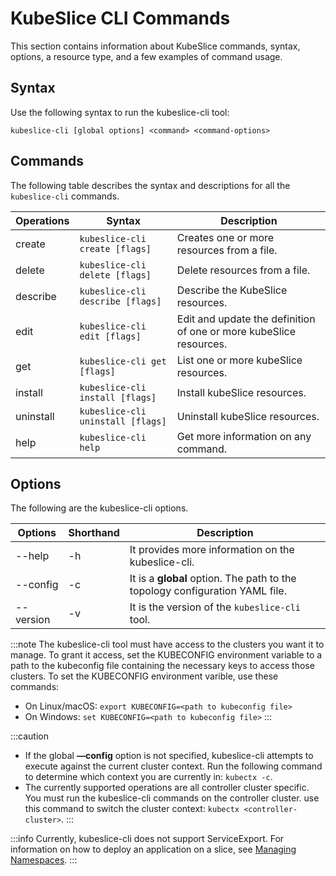 # KubeSlice CLI Commands

This section contains information about KubeSlice commands, syntax, options, a resource type, and a few examples of command usage.

## Syntax
Use the following syntax to run the kubeslice-cli tool:

```
kubeslice-cli [global options] <command> <command-options>
```

## Commands

The following table describes the syntax and descriptions for all the `kubeslice-cli` commands.

|Operations|Syntax|Description|
|----|----|---|
| create | `kubeslice-cli create [flags]` | Creates one or more resources from a file. |
| delete | `kubeslice-cli delete [flags]` | Delete resources from a file.|
| describe | `kubeslice-cli describe [flags]` | Describe the KubeSlice resources.|
| edit | `kubeslice-cli edit [flags]` | Edit and update the definition of one or more kubeSlice resources.|
| get | `kubeslice-cli get [flags]` | List one or more kubeSlice resources.|
| install | `kubeslice-cli install [flags]` | Install kubeSlice resources.|
| uninstall | `kubeslice-cli uninstall [flags]` | Uninstall kubeSlice resources.|
| help | `kubeslice-cli help` | Get more information on any command.|

## Options
The following are the kubeslice-cli options.

|Options|Shorthand|Description|
|----|----|----|
|--help|-h|It provides more information on the kubeslice-cli.|
|--config|-c| It is a **global** option. The path to the topology configuration YAML file.|
|--version|-v|It is the version of the `kubeslice-cli` tool.|

:::note
The kubeslice-cli tool must have access to the clusters you want it to manage. To grant it access, set the KUBECONFIG environment variable to 
a path to the kubeconfig file containing the necessary keys to access those clusters.
To set the KUBECONFIG environment varible, use these commands:
  - On Linux/macOS: `export KUBECONFIG=<path to kubeconfig file>`
  - On Windows: `set KUBECONFIG=<path to kubeconfig file>`
::: 

:::caution
- If the global **—config** option is not specified, kubeslice-cli attempts to execute against the current cluster context. Run the 
following command to determine which context you are currently in: `kubectx -c`.
- The currently supported operations are all controller cluster specific. You must run the kubeslice-cli commands on the controller cluster. 
use this command to switch the cluster context: `kubectx <controller-cluster>`.
:::

:::info
Currently, kubeslice-cli does not support ServiceExport. For information on how to deploy an application on a slice, see 
[Managing Namespaces](/versioned_docs/version-0.3.0/getting-started-with-cloud-clusters/installing-kubeslice/managing-namespaces.mdx).
:::
